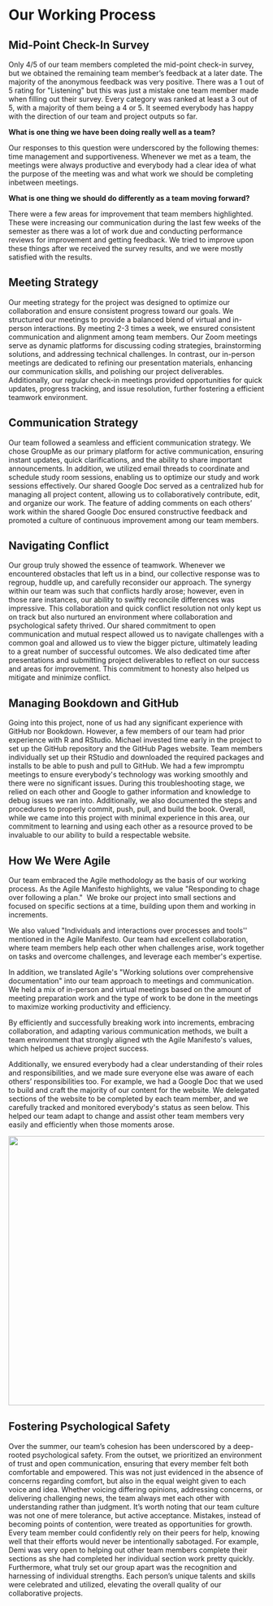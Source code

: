 # Our Working Process

## Mid-Point Check-In Survey

Only 4/5 of our team members completed the mid-point check-in survey, but we obtained the remaining team member's feedback at a later date. The majority of the anonymous feedback was very positive. There was a 1 out of 5 rating for \"Listening\" but this was just a mistake one team member made when filling out their survey. Every category was ranked at least a 3 out of 5, with a majority of them being a 4 or 5. It seemed everybody has happy with the direction of our team and project outputs so far. 

**What is one thing we have been doing really well as a team?**

Our responses to this question were underscored by the following themes: time management and supportiveness. Whenever we met as a team, the meetings were always productive and everybody had a clear idea of what the purpose of the meeting was and what work we should be completing inbetween meetings.

**What is one thing we should do differently as a team moving forward?**

There were a few areas for improvement that team members highlighted. These were increasing our communication during the last few weeks of the semester as there was a lot of work due and conducting performance reviews for improvement and getting feedback. We tried to improve upon these things after we received the survey results, and we were mostly satisfied with the results.

## Meeting Strategy

Our meeting strategy for the project was designed to optimize our collaboration and ensure consistent progress toward our goals. We structured our meetings to provide a balanced blend of virtual and in-person interactions. By meeting 2-3 times a week, we ensured consistent communication and alignment among team members. Our Zoom meetings serve as dynamic platforms for discussing coding strategies, brainstorming solutions, and addressing technical challenges. In contrast, our in-person meetings are dedicated to refining our presentation materials, enhancing our communication skills, and polishing our project deliverables. Additionally, our regular check-in meetings provided opportunities for quick updates, progress tracking, and issue resolution, further fostering a efficient teamwork environment.

## Communication Strategy

Our team followed a seamless and efficient communication strategy. We chose GroupMe as our primary platform for active communication, ensuring instant updates, quick clarifications, and the ability to share important announcements. In addition, we utilized email threads to coordinate and schedule study room sessions, enabling us to optimize our study and work sessions effectively. Our shared Google Doc served as a centralized hub for managing all project content, allowing us to collaboratively contribute, edit, and organize our work. The feature of adding comments on each others' work within the shared Google Doc ensured constructive feedback and promoted a culture of continuous improvement among our team members.

## Navigating Conflict

Our group truly showed the essence of teamwork. Whenever we encountered obstacles that left us in a bind, our collective response was to regroup, huddle up, and carefully reconsider our approach. The synergy within our team was such that conflicts hardly arose; however, even in those rare instances, our ability to swiftly reconcile differences was impressive. This collaboration and quick conflict resolution not only kept us on track but also nurtured an environment where collaboration and psychological safety thrived. Our shared commitment to open communication and mutual respect allowed us to navigate challenges with a common goal and allowed us to view the bigger picture, ultimately leading to a great number of successful outcomes. We also dedicated time after presentations and submitting project deliverables to reflect on our success and areas for improvement. This commitment to honesty also helped us mitigate and minimize conflict.

## Managing Bookdown and GitHub

Going into this project, none of us had any significant experience with GitHub nor Bookdown. However, a few members of our team had prior experience with R and RStudio. Michael invested time early in the project to set up the GitHub repository and the GitHub Pages website. Team members individually set up their RStudio and downloaded the required packages and installs to be able to push and pull to GitHub. We had a few impromptu meetings to ensure everybody\'s technology was working smoothly and there were no significant issues. During this troubleshooting stage, we relied on each other and Google to gather information and knowledge to debug issues we ran into. Additionally, we also documented the steps and procedures to properly commit, push, pull, and build the book. Overall, while we came into this project with minimal experience in this area, our commitment to learning and using each other as a resource proved to be invaluable to our ability to build a respectable website.

## How We Were Agile

Our team embraced the Agile methodology as the basis of our working process. As the Agile Manifesto highlights, we value \"Responding to chage over following a plan.\"  We broke our project into small sections and focused on specific sections at a time, building upon them and working in increments. 

We also valued \"Individuals and interactions over processes and tools\'\' mentioned in the Agile Manifesto. Our team had excellent collaboration, where team members help each other when challenges arise, work together on tasks and overcome challenges, and leverage each member\'s expertise.

In addition, we translated Agile\'s \"Working solutions over comprehensive documentation\" into our team approach to meetings and communication. We held a mix of in-person and virtual meetings based on the amount of meeting preparation work and the type of work to be done in the meetings to maximize working productivity and efficiency.

By efficiently and successfully breaking work into increments, embracing collaboration, and adapting various communication methods, we built a team environment that strongly aligned wth the Agile Manifesto\'s values, which helped us achieve project success.

Additionally, we ensured everybody had a clear understanding of their roles and responsibilities, and we made sure everyone else was aware of each others' responsibilities too. For example, we had a Google Doc that we used to build and craft the majority of our content for the website. We delegated sections of the website to be completed by each team member, and we carefully tracked and monitored everybody\'s status as seen below. This helped our team adapt to change and assist other team members very easily and efficiently when those moments arose.

![](work delegation.png){width="530"}

## Fostering Psychological Safety

Over the summer, our team's cohesion has been underscored by a deep-rooted psychological safety. From the outset, we prioritized an environment of trust and open communication, ensuring that every member felt both comfortable and empowered. This was not just evidenced in the absence of concerns regarding comfort, but also in the equal weight given to each voice and idea. Whether voicing differing opinions, addressing concerns, or delivering challenging news, the team always met each other with understanding rather than judgment. It's worth noting that our team culture was not one of mere tolerance, but active acceptance. Mistakes, instead of becoming points of contention, were treated as opportunities for growth. Every team member could confidently rely on their peers for help, knowing well that their efforts would never be intentionally sabotaged. For example, Demi was very open to helping out other team members complete their sections as she had completed her individual section work pretty quickly. Furthermore, what truly set our group apart was the recognition and harnessing of individual strengths. Each person's unique talents and skills were celebrated and utilized, elevating the overall quality of our collaborative projects.
